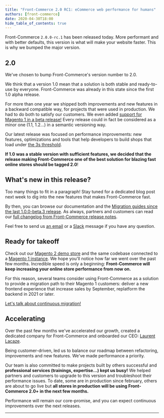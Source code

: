 ```yaml
---
title: "Front-Commerce 2.0 RC1: eCommerce web performance for humans"
authors: [front-commerce]
date: 2020-04-30T18:00
hide_table_of_contents: true
---
```



Front-Commerce `2.0.0-rc.1` has been released today. More performant and with
better defaults, this version is what will make your website faster. This is why
we bumped the major version.

<!--truncate-->

## 2.0

We've chosen to bump Front-Commerce's version number to 2.0.

We think that a version 1.0 mean that a solution is both stable and ready-to-use
by everyone. Front-Commerce was already in this state since the first 1.0 alpha
release.

For more than one year we shipped both improvements and new features in a
backward compatible way, for projects that were used in production. We had to do
both to satisfy our customers. We even added
[support for Magento 1 in a beta release!](/changelog/front-commerce-is-compatible-with-magento1)
Every release could in fact be considered as a minor one (1.1, 1.2…) in a
semantic versioning way.

Our latest release was focused on performance improvements: new features,
optimizations and tools that help developers to build shops that load under
[the 3s threshold](https://www.thinkwithgoogle.com/marketing-resources/data-measurement/mobile-page-speed-new-industry-benchmarks/).

**If 1.0 was a stable version with sufficient features, we decided that the
release making Front-Commerce one of the best solution for blazing fast online
stores should be tagged 2.0**!

## What's new in this release?

Too many things to fit in a paragraph! Stay tuned for a dedicated blog post next
week to dig into the new features that makes Front-Commerce fast.

By then, you can browse our documentation and the
[Migration guides since the last 1.0.0-beta.3 release](/docs/appendices/migration-guides).
As always, partners and customers can read our
[full changelog from Front-Commerce release notes](https://gitlab.blackswift.cloud/front-commerce/front-commerce/-/releases).

Feel free to send us [an email](mailto:contact@front-commerce.com) or a
[Slack](https://join.slack.com/t/front-commerce/shared_invite/enQtMzI2OTEyMDYzOTkxLWEzODg2NjM5MmVhNGUwODE0OTI4MWMwYTcxZWZkNzE1YjU4MzRlZmQ0YWY5NDNkZWM0ZGMzMGQ4NDc4OTgxMTU)
message if you have any question.

## Ready for takeoff

Check out our [Magento 2 demo store](https://magento2.demo.front-commerce.com/)
and the same codebase connected to a
[Magento 1 instance](https://magento1.demo.front-commerce.com/). We hope you'll
notice how far we went over the past few months. Incredible speed is only a
beginning: **Front-Commerce will keep increasing your online store performance
from now on.**

For this reason, several teams consider using Front-Commerce as a solution to
provide a migration path to their Magento 1 customers: deliver a new frontend
experience that increase sales by September, replatform the backend in 2021 or
later.

<div className="center">
  <a
    className="link primary button"
    href="mailto:contact@front-commerce.com?subject=I’m curious to know how to migrate continuously from Magento 1"
  >
    Let's talk about continuous migration!
  </a>
</div>

## Accelerating

Over the past few months we've accelerated our growth, created a dedicated
company for Front-Commerce and onboarded our CEO:
[Laurent Lacaze](https://www.linkedin.com/in/laurent-lacaze-a404125/).

Being customer-driven, led us to balance our roadmap between refactoring,
improvements and new features. We've made performance a priority.

Our team is also committed to make projects built by others successful and
**professional services (trainings, expertise…) kept us busy!** We helped
partners and customers to upgrade to this version and troubleshoot their
performance issues. To date, some are in production since february, others are
about to go live but **all stores in production will be using Front-Commerce
2.0+ in the next few months.**

Performance will remain our core-promise, and you can expect continuous
improvements over the next releases.

<hr />
<ChangelogFooter />
